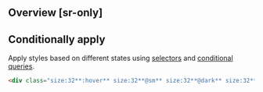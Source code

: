 ## Overview [sr-only]
<Overview/>

## Conditionally apply
Apply styles based on different states using [selectors](/docs/state-selectors) and [conditional queries](/docs/conditional-queries).
```html
<div class="size:32**:hover** size:32**@sm** size:32**@dark** size:32**@print**">…</div>
```


